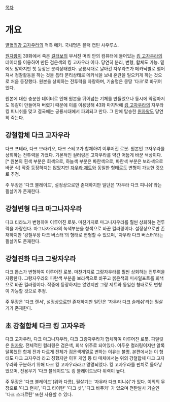 [[목차]]
= 개요 =
[[열혈최강 고자우라]]의 적측 메카. 국내명은 블랙 캡틴 사우루스.

[[원자왕]]이 39화에서 죽은 [[길터보]]의 부서진 머리 안의 컴퓨터에 들어있는 [[킹 고자우라]]의 데이터를 이용하여 만든 검은색의 킹 고자우라 이다. 당연히 분리, 변형, 합체도 가능. 밑에도 말하지만 첫 등장은 분리상태였다. 공룡시대로 날아간 자우라즈가 메카닉별로 떨어져서 정찰활동을 하는 것을 틈타 분리상태로 메카닉을 보내 혼란을 일으키게 하는 것으로 처음 등장했다. 원본을 상회하는 전투력을 자랑하며, 기술명은 몽땅 '다크'로 바뀌어 있다.

원본에 대한 충분한 데이터로 인해 원본을 뛰어넘는 기체를 만들었으나 동시에 약점마저도 똑같이 만들어져 버렸기 때문에 이를 이용당해 43화 마지막에 [[킹 고자우라]]의 자우라 킹 피니쉬를 맞고 결국에는 공룡시대에서 파괴되고 만다. 그 안에 탑승한 [[원자왕]]도 당연히 죽는다.

== 강철합체 다크 고자우라 ==
다크 프테라, 다크 브라키오, 다크 스테고가 합체하여 이루어진 로봇. 원본인 고자우라를 상회하는 전투력을 가졌다. 기본적인 컬러링은 고자우라를 약간 어둡게 바꾼 색상이다.[* 원본의 흰색 부분은 회색으로, 하늘색 부분은 파란색으로, 파란색 부분은 보라색으로 바꾼 식] 작중 등장하지는 않았지만 [[자우라 제트]]와 동일한 형태로도 변형이 가능한 것으로 추정.

주 무장은 '다크 블레이드', 설정상으로만 존재하지만 일단은 '자우라 다크 피니쉬'라는 필살기가 존재한다.

== 강철변형 다크 마그나자우라 ==
다크 티라노가 변형하여 이루어진 로봇. 마찬가지로 마그나자우라를 훨씬 상회하는 전투력을 자랑한다. 마그나자우라의 녹색부분을 청색으로 바꾼 컬러링이다. 설정상으로만 존재하지만 '강철무장 다크 버스터'의 형태로 변형할 수 있으며, '자우라 다크 버스터'라는 필살기도 존재한다.

== 강철진화 다크 그랑자우라 ==
다크 톱스가 변형하여 이루어진 로봇. 마찬가지로 그랑자우라를 훨씬 상회하는 전투력을 자랑한다. 그랑자우라의 파란색 부분을 보라색으로 바꾸고 붉은색의 미사일포트를 회색으로 바꾼 컬러링이다. 작중에 등장하지는 않았지만 그랑 제트와 동일한 형태로도 변형이 가능할 것으로 추정.

주 무장은 '다크 랜서', 설정상으로만 존재하지만 일단은 '자우라 다크 슬래쉬'라는 필살기가 존재한다.

== 초 강철합체 다크 킹 고자우라 ==
다크 고자우라, 다크 마그나자우라, 다크 그랑자우라가 합체하여 이루어진 로봇. 파일럿은 [[원자왕]]. 전체적인 컬러링은 검은색, 회색 위주로 되어있다. 어두운 컬러링이지만 알록달록했던 합체 전과 다르게 전체가 검은색계열로 변하는 이유는 불명. 본편에서는 이 형태도 다크 고자우라 라고 칭했지만 이후 게임 등 타 매체에서는 위의 강철합체 다크 고자우라와 구분하기 위해 다크 킹 고자우라라고 명명되었다. 킹 고자우라를 핀치로 몰아넣었으며, 전용무기 '다크 블레이드'도 킹 블레이드보다 위력이 높다.

주 무장은 '다크 블레이드'(위와 다름), 필살기는 '자우라 다크 피니쉬'가 있다. 이외의 무장으로 '다크 런처', '다크 타이탄' '다크 샷', '다크 바주카' 가 있으며 전탄발사 기술인 '다크 스파르탄' 또한 사용할 수 있다.
